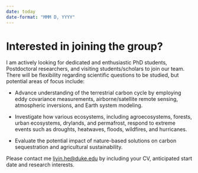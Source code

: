 ```yaml
---
date: today
date-format: "MMM D, YYYY"
---
```


# Interested in joining the group?

I am actively looking for dedicated and enthusiastic PhD students, Postdoctoral researchers, and visiting students/scholars to join our team. There will be flexibility regarding scientific questions to be studied, but potential areas of focus include: 

- Advance understanding of the terrestrial carbon cycle by employing eddy covariance measurements, airborne/satellite remote sensing, atmospheric inversions, and Earth system modeling.

- Investigate how various ecosystems, including agroecosystems, forests, urban ecosystems, drylands, and permafrost, respond to extreme events such as droughts, heatwaves, floods, wildfires, and hurricanes.

- Evaluate the potential impact of nature-based solutions on carbon sequestration and agricultural sustainability. 

Please contact me <liyin.he@duke.edu> by including your CV, anticipated start date and research interests. 
